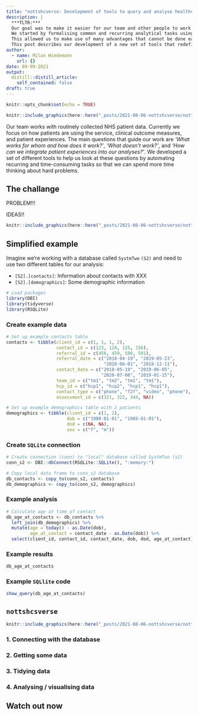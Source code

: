 ```yaml
---
title: "nottshcverse: Development of tools to query and analyse healthcare data in R"
description: |
  ***TLTR:*** 
  Our goal was to make it easier for our team and other people to work with healthcare data in a reproducible and collaborative way.
  We started by formalising common and recurring analytical tasks using code so that they can be turned into functions and grouped into R packages.
  This allowed us to make use of many advantages that cannot be done easily using other approaches such as (1) good documentation of code and analytical tasks, (2) formal testing of code, (3) easy distribution of updates across across all analysists, and (4) modular integration of common data manipulations or analyses into interactive dashboards.
  This post describes our development of a new set of tools that redefine the way we analyse healthcare data -- it's open, reproducible, and fun!
author:
  - name: Milan Wiedemann
    url: {}
date: 09-09-2021
output:
  distill::distill_article:
    self_contained: false
draft: true
---
```


```r
knitr::opts_chunk$set(echo = TRUE)
```

```r
knitr::include_graphics(here::here("_posts/2021-08-06-nottshcverse/nottshcverse.png"))
```

Our team works with routinely collected NHS patient data.
Currently we focus on how patients are using the service, clinical outcome measures, and patient experiences.
The main questions that guide our work are *'What works for whom and how does it work?'*, *'What doesn't work?'*, and *'How can we integrate patient experiences into our analyses?'*. 
We developed a set of different tools to help us look at these questions by automating recurring and time-consuming tasks so that we can spend more time thinking about hard problems.

## The challange

PROBLEM!!!
<!-- We use scripts and notebooks and they are great. -->
<!-- But we want to make sure everyone uses the same methods so that work is comparable. -->
<!-- Developing these tools takes time, but if not now ... then when?  -->

<!-- This figure illustrates how our packages work together, the packages can be categories roughly like this: -->

<!-- - `nottshcData`, Specific, Access to databases (unified framework to load, transform, and aggregate data) -->
<!-- - `nottshcMethods`, specific (but also some general) tools that help us tidy shit up -->
<!-- - `honos`, `LSOApop`, packages that are designed in a very generic way that help our `nottshcData` package tidy the data (e.g., HoNOS) -->
<!-- A whole new layer is our dashboards, that use all of the necessary packages mentioned already + special packages developed specifically to support the dashboards with helper functions -->

IDEAS!!

```r
knitr::include_graphics(here::here("_posts/2021-08-06-nottshcverse/nottshcverse_overview_functions.png"))
```


## Simplified example

Imagine we're working with a database called `SystmTwo` `(S2)` and need to use two different tables for our analysis:

- `[S2].[contacts]`: Information about contacts with XXX
- `[S2].[demographics]`: Some demographic information

```r
# Load packages
library(DBI)
library(tidyverse)
library(RSQLite)
```

### Create example data

```r
# Set up example contacts table
contacts <- tibble(client_id = c(1, 1, 1, 2), 
                   contact_id = c(123, 124, 125, 156), 
                   referral_id = c(456, 459, 500, 501), 
                   referral_date = c("2018-04-19", "2019-05-23", 
                                     "2020-06-01", "2018-12-11"),
                   contact_date = c("2018-05-19", "2019-06-05", 
                                    "2020-07-08", "2019-01-15"),
                   team_id = c("tm1", "tm2", "tm1", "tm1"), 
                   hcp_id = c("hcp1", "hcp2", "hcp1", "hcp1"), 
                   contact_type = c("phone", "f2f", "video", "phone"),
                   assessment_id = c(321, 322, 344, NA))

# Set up example demographics table with 2 patients
demographics <- tibble(client_id = c(1, 2), 
                       dob = c("1988-01-01", "1965-01-01"),
                       dod = c(NA, NA),
                       sex = c("f", "m"))
```

### Create `SQLite` connection

```r
# Create connection (conn) to "local" database called SystmTwo (s2)
conn_s2 <- DBI::dbConnect(RSQLite::SQLite(), ":memory:")

# Copy local data frame to conn_s2 database
db_contacts <- copy_to(conn_s2, contacts)
db_demographics <- copy_to(conn_s2, demographics)
```

### Example analysis

```r
# Calculate age at time of contact
db_age_at_contacts <- db_contacts %>% 
  left_join(db_demographics) %>% 
  mutate(age = today() - as.Date(dob),
         age_at_contact = contact_date - as.Date(dob)) %>% 
  select(client_id, contact_id, contact_date, dob, dod, age_at_contact)
```

### Example results

```r
db_age_at_contacts
```

### Example `SQLlite` code

```r
show_query(db_age_at_contacts)
```

## `nottshcsverse`

```r
knitr::include_graphics(here::here("_posts/2021-08-06-nottshcverse/nottshcverse_overview_pkgs.png"))
```



### 1. Connecting with the database

<!-- After loading our packages Connecting to different databases -->

### 2. Getting some data

<!-- Getting data from different tables and views  to database -->

### 3. Tidying data

<!-- Data is a mess, and a lot of data feels like an even bigger mess -->
<!-- Tidying data so it can be analysed appropriately is an important part  -->

<!-- HoNOS R package -->

### 4. Analysing / visualising data

<!-- we want to Analyse tidy data -->

## Watch out now

<!-- - We want to build an entire universe of packages that help us AND OTHERS to understand and improve clinical care. -->

<!-- We believe that best practices from (1) open source software development and (2) open research principles from academia are the future of healthcare analytics.  -->

<!-- DOCUMENT EVERYTHING, absolutely everything! Document messy data, document tidy data, document every function, document EVERY SINGLE CHANGE (GIT FOR THE WIN AND GITHUB FOR THE WIN). -->

<!-- We work together trying to improve the service, learning more about what patients want and what could be improved ... lots more exciting stuff, small and big problems, finding more questions, and finding some answers. -->

<!-- Why do we not work together, implement similar structures for analysing code, share resources, work multidisciplinary. -->

<!-- My aim is to start a conversation about the importance of proper documenting data as well as recurring analytical tasks. -->
<!-- Moving towards a more open and shared way of working, EVERYONE wins. -->
<!-- Some people are already working like this, it's time others do it as well. -->
<!-- If not now, when then? -->
<!-- We hope others will join a more open and collaborative way of working in healthcare analytics. -->
<!-- I hope people making the decisions about the direction of healthcare analytics in the NHS will start to understand and act, hopefully soon!  -->
